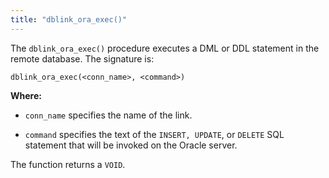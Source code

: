 ```yaml
---
title: "dblink_ora_exec()"
---
```


<div id="dblink_ora_exec" class="registered_link"></div>

The `dblink_ora_exec()` procedure executes a DML or DDL statement in the remote database. The signature is:

```text
dblink_ora_exec(<conn_name>, <command>)
```

**Where:**

- `conn_name` specifies the name of the link.

- `command` specifies the text of the `INSERT, UPDATE`, or `DELETE` SQL statement that will be invoked on the Oracle server.

The function returns a `VOID`.
